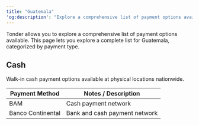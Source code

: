 ```yaml
---
title: "Guatemala"
'og:description': "Explore a comprehensive list of payment options available in Guatemala with Tonder, categorized by payment type."
---
```


Tonder allows you to explore a comprehensive list of payment options available. This page lets you explore a complete list for Guatemala, categorized by payment type. 

## Cash

Walk-in cash payment options available at physical locations nationwide.

| Payment Method      | Notes / Description                        |
|---------------------|------------------------------------------|
| BAM                 | Cash payment network                       |
| Banco Continental   | Bank and cash payment network              |

